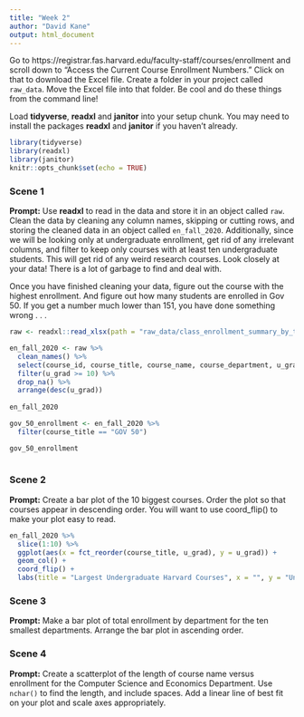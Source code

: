 ```yaml
---
title: "Week 2"
author: "David Kane"
output: html_document
---
```


Go to https://registrar.fas.harvard.edu/faculty-staff/courses/enrollment and scroll down to "Access the Current Course Enrollment Numbers." Click on that to download the Excel file. Create a folder in your project called `raw_data`. Move the Excel file into that folder. Be cool and do these things from the command line!

Load **tidyverse**, **readxl** and **janitor** into your setup chunk. You may need to install the packages **readxl** and **janitor** if you haven't already.

```r
library(tidyverse)
library(readxl)
library(janitor)
knitr::opts_chunk$set(echo = TRUE)
```

### Scene 1

**Prompt:** Use **readxl** to read in the data and store it in an object called `raw`. Clean the data by cleaning any column names, skipping or cutting rows, and storing the cleaned data in an object called `en_fall_2020`. Additionally, since we will be looking only at undergraduate enrollment, get rid of any irrelevant columns, and filter to keep only courses with at least ten undergraduate students. This will get rid of any weird research courses. Look closely at your data! There is a lot of garbage to find and deal with.

Once you have finished cleaning your data, figure out the course with the highest enrollment. And figure out how many students are enrolled in Gov 50. If you get a number much lower than 151, you have done something wrong . . .

```r
raw <- readxl::read_xlsx(path = "raw_data/class_enrollment_summary_by_term_9-17-2020.xlsx", skip = 3)

en_fall_2020 <- raw %>%
  clean_names() %>%
  select(course_id, course_title, course_name, course_department, u_grad) %>%
  filter(u_grad >= 10) %>%
  drop_na() %>%
  arrange(desc(u_grad))
  
en_fall_2020 

gov_50_enrollment <- en_fall_2020 %>%
  filter(course_title == "GOV 50")

gov_50_enrollment
  
```



### Scene 2

**Prompt:** Create a bar plot of the 10 biggest courses. Order the plot so that courses appear in descending order. You will want to use coord_flip() to make your plot easy to read.


```r
en_fall_2020 %>%
  slice(1:10) %>%
  ggplot(aes(x = fct_reorder(course_title, u_grad), y = u_grad)) +
  geom_col() +
  coord_flip() +
  labs(title = "Largest Undergraduate Harvard Courses", x = "", y = "Undergraduate Enrollment")
```



### Scene 3

**Prompt:** Make a bar plot of total enrollment by department for the ten smallest departments. Arrange the bar plot in ascending order.



### Scene 4

**Prompt:** Create a scatterplot of the length of course name versus enrollment for the Computer Science and Economics Department. Use `nchar()` to find the length, and include spaces. Add a linear line of best fit on your plot and scale axes appropriately.


